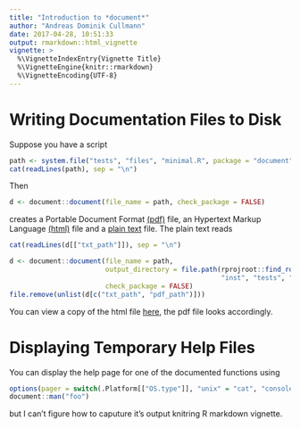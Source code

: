 ```yaml
---
title: "Introduction to *document*"
author: "Andreas Dominik Cullmann"
date: 2017-04-28, 10:51:33
output: rmarkdown::html_vignette
vignette: >
  %\VignetteIndexEntry{Vignette Title}
  %\VignetteEngine{knitr::rmarkdown}
  %\VignetteEncoding{UTF-8}
---
```



# Writing Documentation Files to Disk
Suppose you have a script

```r
path <- system.file("tests", "files", "minimal.R", package = "document")
cat(readLines(path), sep = "\n")
```
Then
```r
d <- document::document(file_name = path, check_package = FALSE)
```
creates a
Portable Document Format 
[(pdf)](https://en.wikipedia.org/wiki/Portable_Document_Format) file,
an Hypertext Markup Language
[(html)](https://en.wikipedia.org/wiki/HTML) file and a 
[plain text](https://en.wikipedia.org/wiki/Plain_text) file.
The plain text reads
```r
cat(readLines(d[["txt_path"]]), sep = "\n")
```

```r
d <- document::document(file_name = path, 
                        output_directory = file.path(rprojroot::find_root(rprojroot::is_r_package), 
                                                     "inst", "tests", "files"),
                        check_package = FALSE)
file.remove(unlist(d[c("txt_path", "pdf_path")]))
```

You can view a copy of the html file [here](http://htmlpreview.github.io/?https://github.com/fvafrCU/document/blob/master/inst/tests/files/minimal.html), the pdf file looks accordingly.



# Displaying Temporary Help Files
You can display the help page for one of the documented functions using
```r
options(pager = switch(.Platform[["OS.type"]], "unix" = "cat", "console"))
document::man("foo")
```
but I can't figure how to caputure it's output knitring R markdown vignette.
